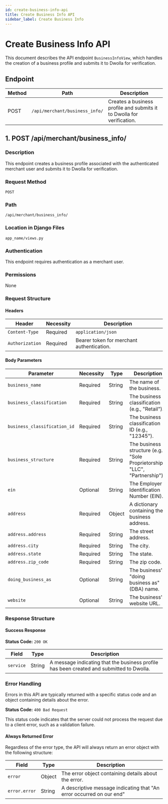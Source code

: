 ```yaml
---
id: create-business-info-api
title: Create Business Info API
sidebar_label: Create Business Info
---
```


# Create Business Info API

This document describes the API endpoint `BusinessInfoView`, which handles the creation of a business profile and submits it to Dwolla for verification.

## Endpoint

| Method | Path                           | Description                                                  |
|--------|--------------------------------|--------------------------------------------------------------|
| POST   | `/api/merchant/business_info/` | Creates a business profile and submits it to Dwolla for verification. |

## 1. POST /api/merchant/business_info/

### Description

This endpoint creates a business profile associated with the authenticated merchant user and submits it to Dwolla for verification.

### Request Method

`POST`

### Path

`/api/merchant/business_info/`

### Location in Django Files

`app_name/views.py`

### Authentication

This endpoint requires authentication as a merchant user.

### Permissions

None

### Request Structure

#### Headers

| Header         | Necessity | Description                         |
|----------------|-----------|-------------------------------------|
| `Content-Type` | Required  | `application/json`                  |
| `Authorization`| Required  | Bearer token for merchant authentication. |

#### Body Parameters

| Parameter                   | Necessity | Type     | Description                                                                  |
|-----------------------------|-----------|----------|------------------------------------------------------------------------------|
| `business_name`             | Required  | String   | The name of the business.                                                    |
| `business_classification`   | Required  | String   | The business classification (e.g., "Retail").                                |
| `business_classification_id`| Required  | String   | The business classification ID (e.g., "12345").                              |
| `business_structure`        | Required  | String   | The business structure (e.g., "Sole Proprietorship", "LLC", "Partnership").  |
| `ein`                       | Optional  | String   | The Employer Identification Number (EIN).                                    |
| `address`                   | Required  | Object   | A dictionary containing the business address.                                |
| `address.address`           | Required  | String   | The street address.                                                          |
| `address.city`              | Required  | String   | The city.                                                                    |
| `address.state`             | Required  | String   | The state.                                                                   |
| `address.zip_code`          | Required  | String   | The zip code.                                                                |
| `doing_business_as`         | Optional  | String   | The business's "doing business as" (DBA) name.                               |
| `website`                   | Optional  | String   | The business's website URL.                                                  |

### Response Structure

#### Success Response

**Status Code:** `200 OK`

| Field    | Type   | Description                                                   |
|----------|--------|---------------------------------------------------------------|
| `service`| String | A message indicating that the business profile has been created and submitted to Dwolla. |

### Error Handling

Errors in this API are typically returned with a specific status code and an object containing details about the error.

**Status Code:** `400 Bad Request`

This status code indicates that the server could not process the request due to a client error, such as a validation failure.

#### Always Returned Error

Regardless of the error type, the API will always return an error object with the following structure:

| **Field**       | **Type** | **Description**                                                      |
|-----------------|----------|----------------------------------------------------------------------|
| `error`         | Object   | The error object containing details about the error.                 |
| `error.error`   | String   | A descriptive message indicating that "An error occurred on our end" |